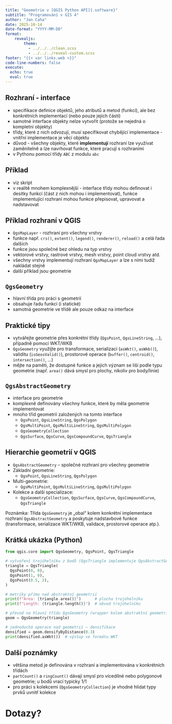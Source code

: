 ```yaml
---
title: "Geometrie v [QGIS Python API]{.software}"
subtitle: "Programování v GIS 4"
author: "Jan Caha"
date: 2025-10-14
date-format: "YYYY-MM-DD"
format: 
    revealjs:
        theme: 
          - ../../../clean.scss 
          - ../../../reveal-custom.scss
footer: "{{< var links.web >}}"
code-line-numbers: false
execute:
  echo: true
  eval: true
---
```


## Rozhraní - interface

- specifikace definice objektů, jeho atributů a metod (funkcí), ale bez konkrétních implementací (nebo pouze jejich částí)
- samotné interface objekty nelze vytvořit (protože se nejedná o kompletní objekty)
- třídy, které z nich odvozují, musí specifikovat chybějící implementace - vnitřní implementace je věcí objektu
- důvod - všechny objekty, které **implementují** rozhraní lze využívat zaměnitelně a lze navrhovat funkce, které pracují s rozhraními
- v [Pythonu]{.software} pomocí třídy `ABC` z modulu `abc`

## Příklad

- viz skript
- v realitě mnohem komplexnější - interface třídy mohou definovat i desítky funkcí (část z nich mohou i implementovat), funkce implementující rozhraní mohou funkce přepisovat, upravovat a nadstavovat

## Příklad rozhraní v QGIS

- `QgsMapLayer` - rozhraní pro všechny vrstvy
- funkce např. `crs()`, `extent()`, `legend()`, `renderer()`, `reload()` a celá řada dalších
- funkce jsou společné bez ohledu na typ vrstvy
- vektorové vrstvy, rastrové vrstvy, mesh vrstvy, point cloud vrstvy atd.
- všechny vrstvy implementují rozhraní `QgsMapLayer` a lze s nimi tudíž nakládat stejně
- další příklad jsou geometrie 

## `QgsGeometry`

- hlavní třída pro práci s geometrií
- obsahuje řadu funkcí (i statické)
- samotná geometrie ve třídě ale pouze odkaz na interface
  
## Praktické tipy

- vytvářejte geometrie přes konkrétní třídy (`QgsPoint`, `QgsLineString`, …), případně pomocí WKT/WKB
- `QgsGeometry` využijte pro transformace, serializaci (`asWkt()`, `asWkb()`), validitu (`isGeosValid()`), prostorové operace (`buffer()`, `centroid()`, `intersection()`, …)
- mějte na paměti, že dostupné funkce a jejich význam se liší podle typu geometrie (např. `area()` dává smysl pro plochy, nikoliv pro body/linie)
  
## `QgsAbstractGeometry`

- interface pro geometrie
- komplexně definovány všechny funkce, které by měla geometrie implementovat
- mnoho tříd geometrií založených na tomto interface
    - `QgsPoint`, `QgsLineString`, `QgsPolygon`
    - `QgsMultiPoint`, `QgsMultiLineString`, `QgsMultiPolygon`
    - `QgsGeometryCollection`
    - `QgsSurface`, `QgsCurve`, `QgsCompoundCurve`, `QgsTriangle`

## Hierarchie geometrií v QGIS

- `QgsAbstractGeometry` – společné rozhraní pro všechny geometrie
- Základní geometrie:
  - `QgsPoint`, `QgsLineString`, `QgsPolygon`
- Multi-geometrie:
  - `QgsMultiPoint`, `QgsMultiLineString`, `QgsMultiPolygon`
- Kolekce a další specializace:
  - `QgsGeometryCollection`, `QgsSurface`, `QgsCurve`, `QgsCompoundCurve`, `QgsTriangle`

Poznámka: Třída `QgsGeometry` je „obal“ kolem konkrétní implementace rozhraní `QgsAbstractGeometry` a poskytuje nadstavbové funkce (transformace, serializace WKT/WKB, validace, prostorové operace atp.).

## Krátká ukázka (Python)

```python
from qgis.core import QgsGeometry, QgsPoint, QgsTriangle

# vytvoření trojúhelníku z bodů (QgsTriangle implementuje QgsAbstractGeometry)
triangle = QgsTriangle(
  QgsPoint(0, 0),
  QgsPoint(1, 0),
  QgsPoint(0.5, 2),
)

# metriky přímo nad abstraktní geometrií
print(f"Area: {triangle.area()}")      # plocha trojúhelníku
print(f"Length: {triangle.length()}")  # obvod trojúhelníku

# převod na hlavní třídu QgsGeometry (wrapper kolem abstraktní geometrie)
geom = QgsGeometry(triangle)

# jednoduchá operace nad geometrií – densifikace
densified = geom.densifyByDistance(0.3)
print(densified.asWkt())  # výstup ve formátu WKT
```

## Další poznámky

- většina metod je definována v rozhraní a implementována v konkrétních třídách
- `partCount()` a `ringCount()` dávají smysl pro vícedílné nebo polygonové geometrie; u bodů vrací typicky 1/1
- pro práci s kolekcemi (`QgsGeometryCollection`) je vhodné hlídat typy prvků uvnitř kolekce

# Dotazy?{.center}